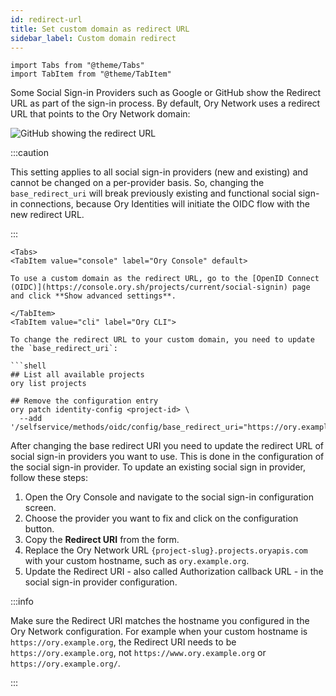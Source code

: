 ```yaml
---
id: redirect-url
title: Set custom domain as redirect URL
sidebar_label: Custom domain redirect
---
```


```mdx-code-block
import Tabs from "@theme/Tabs"
import TabItem from "@theme/TabItem"
```

Some Social Sign-in Providers such as Google or GitHub show the Redirect URL as part of the sign-in process. By default, Ory
Network uses a redirect URL that points to the Ory Network domain:

![GitHub showing the redirect URL](redirect-url/callback.png)

:::caution

This setting applies to all social sign-in providers (new and existing) and cannot be changed on a per-provider basis. So,
changing the `base_redirect_uri` will break previously existing and functional social sign-in connections, because Ory Identities
will initiate the OIDC flow with the new redirect URL.

:::

````mdx-code-block
<Tabs>
<TabItem value="console" label="Ory Console" default>

To use a custom domain as the redirect URL, go to the [OpenID Connect (OIDC)](https://console.ory.sh/projects/current/social-signin) page and click **Show advanced settings**.

</TabItem>
<TabItem value="cli" label="Ory CLI">

To change the redirect URL to your custom domain, you need to update the `base_redirect_uri`:

```shell
## List all available projects
ory list projects

## Remove the configuration entry
ory patch identity-config <project-id> \
  --add '/selfservice/methods/oidc/config/base_redirect_uri="https://ory.example.org"'
````

</TabItem>
</Tabs>

After changing the base redirect URI you need to update the redirect URL of social sign-in providers you want to use. This is done
in the configuration of the social sign-in provider. To update an existing social sign in provider, follow these steps:

1. Open the Ory Console and navigate to the social sign-in configuration screen.
1. Choose the provider you want to fix and click on the configuration button.
1. Copy the **Redirect URI** from the form.
1. Replace the Ory Network URL `{project-slug}.projects.oryapis.com` with your custom hostname, such as `ory.example.org`.
1. Update the Redirect URI - also called Authorization callback URL - in the social sign-in provider configuration.

:::info

Make sure the Redirect URI matches the hostname you configured in the Ory Network configuration. For example when your custom
hostname is `https://ory.example.org`, the Redirect URI needs to be `https://ory.example.org`, not `https://www.ory.example.org`
or `https://ory.example.org/`.

:::
